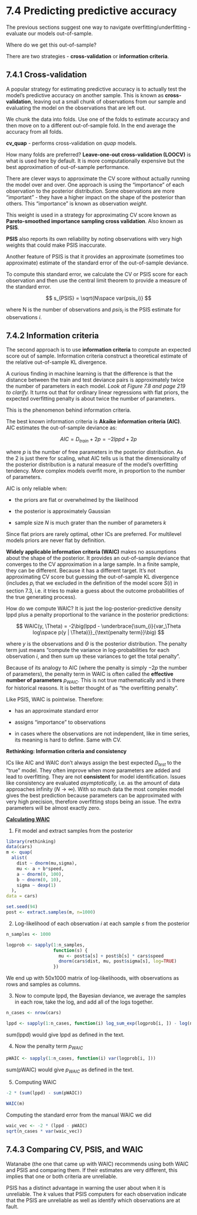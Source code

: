 # 7.4 Predicting predictive accuracy

The previous sections suggest one way to navigate overfitting/underfitting - evaluate our models out-of-sample.

Where do we get this out-of-sample?

There are two strategies - **cross-validation** or **information criteria**.

## 7.4.1 Cross-validation

A popular strategy for estimating predictive accuracy is to actually test the model's predictive accuracy on another sample. This is known as **cross-validation**, leaving out a small chunk of observations from our sample and evaluating the model on the observations that are left out.

We chunk the data into folds. Use one of the folds to estimate accuracy and then move on to a different out-of-sample fold. In the end average the accuracy from all folds.

**cv_quap** - performs cross-validation on *quap* models.

How many folds are preferred? **Leave-one-out cross-validation (LOOCV)** is what is used here by default. It is more computationally expensive but the best approximation of out-of-sample performance.

There are clever ways to approximate the CV score without actually running the model over and over. One approach is using the "importance" of each observation to the posterior distribution. Some observations are more "important" - they have a higher impact on the shape of the posterior than others. This "importance" is known as observation *weight*.

This weight is used in a strategy for approximating CV score known as **Pareto-smoothed importance sampling cross validation**. Also known as **PSIS**.

**PSIS** also reports its own reliability by noting observations with very high weights that could make PSIS inaccurate.

Another feature of PSIS is that it provides an approximate (sometimes too approximate) estimate of the standard error of the out-of-sample deviance.

To compute this standard error, we calculate the CV or PSIS score for each observation and then use the central limit theorem to provide a measure of the standard error.

$$
s_{PSIS} = \sqrt{N\space var(psis_i)}
$$

where N is the number of observations and $psis_i$ is the PSIS estimate for observations $i$.

## 7.4.2 Information criteria

The second approach is to use **information criteria** to compute an expected score out of sample. Information criteria construct a theoretical estimate of the relative out-of-sample KL divergence.

A curious finding in machine learning is that the difference is that the distance between the train and test deviance pairs is approximately twice the number of parameters in each model. *Look at Figure 7.8 and page 219 to clarify.* It turns out that for ordinary linear regressions with flat priors, the expected overfitting penalty is about twice the number of parameters.

This is the phenomenon behind information criteria.

The best known information criteria is **Akaike information criteria (AIC)**. AIC estimates the out-of-sample deviance as:

$$
AIC = D_{train} + 2p = -2lppd + 2p
$$

where $p$ is the number of free parameters in the posterior distribution. As the 2 is just there for scaling, what AIC tells us is that the dimensionality of the posterior distribution is a natural measure of the model's overfitting tendency. More complex models overfit more, in proportion to the number of parameters.

AIC is only reliable when:

-   the priors are flat or overwhelmed by the likelihood

-   the posterior is approximately Gaussian

-   sample size $N$ is much grater than the number of parameters $k$

Since flat priors are rarely optimal, other ICs are preferred. For multilevel models priors are never flat by definition.

**Widely applicable information criteria (WAIC)** makes no assumptions about the shape of the posterior. It provides an out-of-sample deviance that converges to the CV approximation in a large sample. In a finite sample, they can be different. Because it has a different target. It's not approximating CV score but guessing the out-of-sample KL divergence (includes $p_i$ that we excluded in the definition of the model score $S(i)$ in section 7.3, i.e. it tries to make a guess about the outcome probabilities of the true generating process).

How do we compute WAIC? It is just the log-posterior-predictive density lppd plus a penalty proportional to the variance in the posterior predictions:

$$
WAIC(y, \Theta) = -2\big(lppd - \underbrace{\sum_{i}{var_\Theta log\space p(y | \Theta)}}_{\text{penalty term}}\big)
$$

where $y$ is the observations and $\Theta$ is the posterior distribution. The penalty term just means "compute the variance in log-probabilities for each observation $i$, and then sum up these variances to get the total penalty".

Because of its analogy to AIC (where the penalty is simply $-2p$ the number of parameters), the penalty term in WAIC is often called the **effective number of parameters** $p_{WAIC}$. This is not true mathematically and is there for historical reasons. It is better thought of as "the overfitting penalty".

Like PSIS, WAIC is pointwise. Therefore:

-   has an approximate standard error

-   assigns "importance" to observations

-   in cases where the observations are not independent, like in time series, its meaning is hard to define. Same with CV.

**Rethinking: Information criteria and consistency**

ICs like AIC and WAIC don't always assign the best expected $D_{test}$ to the "true" model. They often improve when more parameters are added and lead to overfitting. They are not **consistent** for model identification. Issues like consistency are evaluated *asymptotically,* i.e. as the amount of data approaches infinity ($N \to  \infty$). With so much data the most complex model gives the best prediction because parameters can be approximated with very high precision, therefore overfitting stops being an issue. The extra parameters will be almost exactly zero.

[**Calculating WAIC**]{.underline}

1.  Fit model and extract samples from the posterior

```r
library(rethinking)
data(cars)
m <- quap(
  alist(
    dist ~ dnorm(mu,sigma),
    mu <- a + b*speed,
    a ~ dnorm(0, 100),
    b ~ dnorm(0, 10),
    sigma ~ dexp(1)
  ),
data = cars)

set.seed(94)
post <- extract.samples(m, n=1000)
```

2.  Log-likelihood of each observation $i$ at each sample $s$ from the posterior

```r
n_samples <- 1000

logprob <- sapply(1:n_samples, 
                  function(s) {
                    mu <- post$a[s] + post$b[s] * cars$speed
                    dnorm(cars$dist, mu, post$sigma[s], log=TRUE)
                  })
```

We end up with 50x1000 matrix of log-likelihoods, with observations as rows and samples as columns.

3.  Now to compute lppd, the Bayesian deviance, we average the samples in each row, take the log, and add all of the logs together.

```r
n_cases <- nrow(cars)

lppd <- sapply(1:n_cases, function(i) log_sum_exp(logprob[i, ]) - log(n_samples))
```

sum(lppd) would give lppd as defined in the text.

4.  Now the penalty term $p_{WAIC}$

```r
pWAIC <- sapply(1:n_cases, function(i) var(logprob[i, ]))
```

sum(pWAIC) would give $p_{WAIC}$ as defined in the text.

5.  Computing WAIC

```r
-2 * (sum(lppd) - sum(pWAIC))
```

```r
WAIC(m)
```

Computing the standard error from the manual WAIC we did

```r
waic_vec <- -2 * (lppd - pWAIC)
sqrt(n_cases * var(waic_vec))
```

## 7.4.3 Comparing CV, PSIS, and WAIC

Watanabe (the one that came up with WAIC) recommends using both WAIC and PSIS and comparing them. If their estimates are very different, this implies that one or both criteria are unreliable.

PSIS has a distinct advantage in warning the user about when it is unreliable. The $k$ values that PSIS computers for each observation indicate that the PSIS are unreliable as well as identify which observations are at fault.

